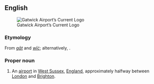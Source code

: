 ==English==
{{wikipedia}}

[[File:Gatwick Airport logo.svg|thumb|Gatwick Airport’s Current Logo]]
===Etymology===
From {{etyl|ang|en}} ''[[gat|gāt]]'' and ''[[wic|wīċ]]''; alternatively, {{suffix|goat|wick|lang=en}}.

===Proper noun===
{{en-proper noun}}

# An [[airport]] in [[West Sussex]], [[England]], approximately halfway between [[London]] and [[Brighton]].

{{C|en|England}}